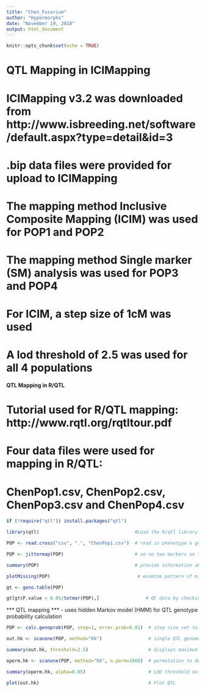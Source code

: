 ---
title: "Chen_Fusarium"
author: "Hypermorphs"
date: "November 19, 2018"
output: html_document
---

```{r setup, include=FALSE}
knitr::opts_chunk$set(echo = TRUE)
```
# QTL Mapping in ICIMapping  
# ICIMapping v3.2 was downloaded from http://www.isbreeding.net/software/default.aspx?type=detail&id=3
# .bip data files were provided for upload to ICIMapping 
# The mapping method Inclusive Composite Mapping (ICIM) was used for POP1 and POP2
# The mapping method Single marker (SM) analysis was used for POP3 and POP4
# For ICIM, a step size of 1cM was used
# A lod threshold of 2.5 was used for all 4 populations




#### QTL Mapping in R/QTL 
# Tutorial used for R/QTL mapping:  http://www.rqtl.org/rqtltour.pdf
# Four data files were used for mapping in R/QTL:
# ChenPop1.csv, ChenPop2.csv, ChenPop3.csv and ChenPop4.csv
```{r}

if (!require("qtl")) install.packages("qtl")

library(qtl)                                   #Load the R/qtl library

POP <- read.cross("csv", ".", "ChenPop1.csv")  # read in phenotype & genotype data file

POP <- jittermap(POP)                          # so no two markers on top of each other

summary(POP)                                   # provide information about dataset
```





```{r}

plotMissing(POP)                                # examine pattern of missing data
```
```{r}
gt <- geno.table(POP)  

gt[gt$P.value < 0.05/totmar(POP),]                 # QC data by checking alleles for each marker
```

*** QTL mapping ***
- uses hidden Markov model (HMM) for QTL genotype probability calculation
```{r}

POP <- calc.genoprob(POP, step=1, error.prob=0.01)  # step size set to 1cM

out.hk <- scanone(POP, method="hk")                 # single QTL genome scan with Haley-Knott regression

summary(out.hk, threshold=2.5)                      # displays maximum LOD score for each chromosome, with a min of LOD 2.5

operm.hk <- scanone(POP, method="hk", n.perm=1000)  # permutation to determine LOD threshold

summary(operm.hk, alpha=0.05)                       # LOD threshold output

plot(out.hk)                                        # Plot QTL
```









